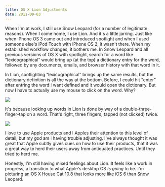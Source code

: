 ```yaml
---
title: OS X Lion Adjustments
date: 2011-09-03
---
```



When I'm at work, I still use Snow Leopard (for a number of legitimate reasons). When I come home, I use Lion. And it's a little jarring. Just like when iPhone OS 3 came out and introduced spotlight and when I used someone else's iPod Touch with iPhone OS 2, it wasn't there. When my established workflow changes, it bothers me. In Snow Leopard and all previous versions of OS X with spotlight, search for a word like "lexicographical" would bring up (at the top) a dictionary entry for the word, followed by any documents, emails, and browser history with that word in it.



In Lion, spotlighting "lexicographical" brings up the same results, but the dictionary definition is all the way at the bottom. Before, I could hit "enter" after entring the word I want defined and it would open the dictionary. But now I have to actually use my mouse to click on the word. Why?

 ![](7D8C7B3EE0D5427C95F0289DE689DF30.png)

It's because looking up words in Lion is done by way of a double-three-finger-tap on a word. That's right, three fingers, tapped (not clicked) twice.

 ![](70DF243AD07B4B9FB242E27633C6A7CC.png)

I love to use Apple products and I Apples their attention to this level of detail, but my god am I having trouble adjusting. I've always thought it was great that Apple subtly gives cues on how to use their products, that it was a great way to herd their users away from antiquated practices. Until they tried to herd me.

Honestly, I'm still having mixed feelings about Lion. It feels like a work in progress, a transition to what Apple's desktop OS _is going_ to be. I'm picturing an OS X House Cat 10.8 that looks more like iOS 6 than Snow Leopard.


  